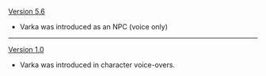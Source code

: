 {{Change History/Header}}
[[Version 5.6]]
* Varka was introduced as an NPC (voice only)
----
[[Version 1.0]]
* Varka was introduced in character voice-overs.